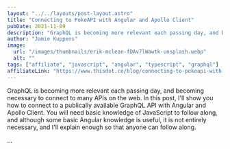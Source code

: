 ```yaml
---
layout: "../../layouts/post-layout.astro"
title: "Connecting to PokeAPI with Angular and Apollo Client"
pubDate: 2021-11-09
description: "GraphQL is becoming more relevant each passing day, and becoming necessary to connect to many APIs on the web. In this post, I'll show you how to connect to a publically available GraphQL API with Angular and Apollo Client. You will need basic knowledge of JavaScript to follow along, and although some basic Angular knowledge is useful, it is not entirely necessary, and I'll explain enough so that anyone can follow along."
author: "Jamie Kuppens"
image:
  url: "/images/thumbnails/erik-mclean-fDAv7lWawtk-unsplash.webp"
  alt: ""
tags: ["affiliate", "javascript", "angular", "typescript", "graphql"]
affiliateLink: "https://www.thisdot.co/blog/connecting-to-pokeapi-with-angular-and-apollo-client"
---
```


GraphQL is becoming more relevant each passing day, and becoming necessary to
connect to many APIs on the web. In this post, I'll show you how to connect to a
publically available GraphQL API with Angular and Apollo Client. You will need
basic knowledge of JavaScript to follow along, and although some basic Angular
knowledge is useful, it is not entirely necessary, and I'll explain enough so
that anyone can follow along.

...
